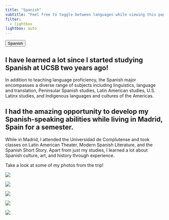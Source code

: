 ```yaml
---
title: "Spanish"
subtitle: "Feel free to toggle between languages while viewing this page!"
filter:
  - lightbox
lightbox: auto
---
```


<script>
function toggleLanguage() {
  var spanish = document.getElementsByClassName('spanish');
  var english = document.getElementsByClassName('english');
  var button = document.getElementById('languageToggle');

  for (var i = 0; i < spanish.length; i++) {
    if (spanish[i].style.display === 'none') {
      spanish[i].style.display = 'block';
      english[i].style.display = 'none';
      button.textContent = 'English';
    } else {
      spanish[i].style.display = 'none';
      english[i].style.display = 'block';
      button.textContent = 'Spanish';
    }
  }
}

// Set initial button text based on default language display state
document.addEventListener('DOMContentLoaded', function() {
  var button = document.getElementById('languageToggle');
  var spanish = document.getElementsByClassName('spanish');
  
  if (spanish[0].style.display === 'none') {
    button.textContent = 'Spanish';
  } else {
    button.textContent = 'English';
  }
});
</script>

<button id="languageToggle" onclick="toggleLanguage()">Spanish</button>

<div class="english" style="display: block;"> 
  <h2> I have learned a lot since I started studying Spanish at UCSB two years ago!</h1>
  <p>In addition to teaching language proficiency, the Spanish major encompasses a diverse range of subjects including linguistics, language and translation, Peninsular Spanish studies, Latin American studies, U.S. Latinx studies, and Indigenous languages and cultures of the Americas.</p>
  <h2> I had the amazing opportunity to develop my Spanish-speaking abilities while living in Madrid, Spain for a semester.</h1>
  <p> While in Madrid, I attended the Universidad de Complutense and took classes on Latin American Theater, Modern Spanish Literature, and the Spanish Short Story. Apart from just my studies, I learned a lot about Spanish culture, art, and history through experience. </p>
  <p>Take a look at some of my photos from the trip!</p>
</div>


<div class="spanish" style="display: none;">
  <h2>¡He aprendido mucho desde que comencé estudiar español en UCSB hace dos años!</h1>
  <p>Además de enseñar la competencia lingüística, la carrera de español abarca una diversa gama de materias que incluyen lingüística, lengua y traducción, estudios de español peninsular, estudios latinoamericanos, estudios Latinx en Estados Unidos, y lenguas y culturas indígenas de las Américas.</p>
  <h2>Tuve una oportunidad increíble de desarrollar mis habilidades para hablar español mientras vivía en Madrid, España durante un semestre. </h1>
  <p>Durante mi estancia en Madrid, asistí a la Universidad Complutense y tomé clases de Teatro Latinoamericano, Literatura Española Actual y el Cuento Español. Aparte de mis estudios, aprendí muchas sobre la cultura, arte y historia española a través de experiencias.</p>
  <p> ¡Echa un vistazo a algunas de las fotos de mi estancia en Madrid!</p>
</div>

::: {layout="[[1, 1, ], [1, 1, 1]]"}

![](media/palace.jpeg){group="madrid"
description="Palacio Real de Madrid"}

![](media/el_retiro.jpeg){group="madrid"
description="Parque de El Retiro"}

![](media/real_jardin.jpeg){group="ENVS"
description="Real Jardín Botánico"}

![](media/embajadores.jpeg){group="madrid"
description="Embajadores, Madrid"}

![](media/madrid_sheep.jpeg){group="madrid"
description="Tanshumance Festival, Madrid"}


:::

